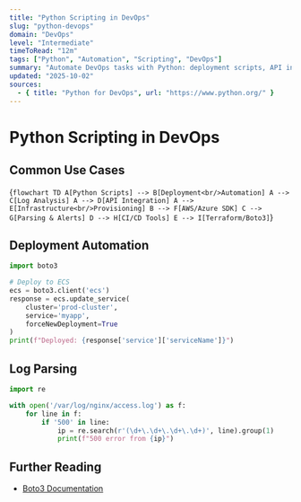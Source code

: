 ```yaml
---
title: "Python Scripting in DevOps"
slug: "python-devops"
domain: "DevOps"
level: "Intermediate"
timeToRead: "12m"
tags: ["Python", "Automation", "Scripting", "DevOps"]
summary: "Automate DevOps tasks with Python: deployment scripts, API integrations, log parsing, and AWS SDK."
updated: "2025-10-02"
sources:
  - { title: "Python for DevOps", url: "https://www.python.org/" }
---
```


# Python Scripting in DevOps

## Common Use Cases

<Diagram>{`
flowchart TD
    A[Python Scripts] --> B[Deployment<br/>Automation]
    A --> C[Log Analysis]
    A --> D[API Integration]
    A --> E[Infrastructure<br/>Provisioning]
    B --> F[AWS/Azure SDK]
    C --> G[Parsing & Alerts]
    D --> H[CI/CD Tools]
    E --> I[Terraform/Boto3]
`}</Diagram>

## Deployment Automation

```python
import boto3

# Deploy to ECS
ecs = boto3.client('ecs')
response = ecs.update_service(
    cluster='prod-cluster',
    service='myapp',
    forceNewDeployment=True
)
print(f"Deployed: {response['service']['serviceName']}")
```

## Log Parsing

```python
import re

with open('/var/log/nginx/access.log') as f:
    for line in f:
        if '500' in line:
            ip = re.search(r'(\d+\.\d+\.\d+\.\d+)', line).group(1)
            print(f"500 error from {ip}")
```

## Further Reading

- [Boto3 Documentation](https://boto3.amazonaws.com/v1/documentation/api/latest/index.html)
